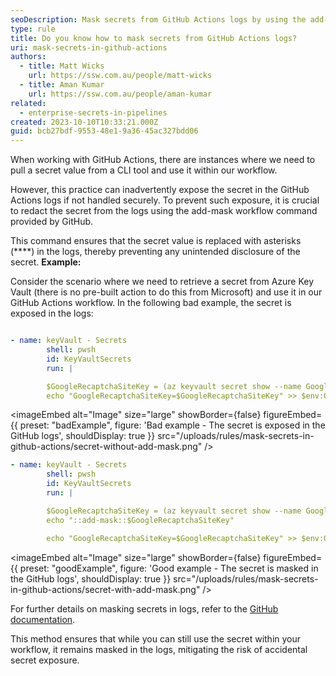 ```yaml
---
seoDescription: Mask secrets from GitHub Actions logs by using the add-mask workflow command to prevent accidental exposure.
type: rule
title: Do you know how to mask secrets from GitHub Actions logs?
uri: mask-secrets-in-github-actions
authors:
  - title: Matt Wicks
    url: https://ssw.com.au/people/matt-wicks
  - title: Aman Kumar
    url: https://ssw.com.au/people/aman-kumar
related:
  - enterprise-secrets-in-pipelines
created: 2023-10-10T10:33:21.000Z
guid: bcb27bdf-9553-48e1-9a36-45ac327bdd06
---
```


When working with GitHub Actions, there are instances where we need to pull a secret value from a CLI tool and use it within our workflow.

However, this practice can inadvertently expose the secret in the GitHub Actions logs if not handled securely. To prevent such exposure, it is crucial to redact the secret from the logs using the add-mask workflow command provided by GitHub.

This command ensures that the secret value is replaced with asterisks (\*\*\*\*) in the logs, thereby preventing any unintended disclosure of the secret.
**Example:**

Consider the scenario where we need to retrieve a secret from Azure Key Vault (there is no pre-built action to do this from Microsoft) and use it in our GitHub Actions workflow. In the following bad example, the secret is exposed in the logs:

```yaml

- name: keyVault - Secrets
        shell: pwsh
        id: KeyVaultSecrets
        run: |

        $GoogleRecaptchaSiteKey = (az keyvault secret show --name Google-Recaptcha-Site-KEY --vault-name ${{ env.KEY_VAULT}} --query value -o tsv)
        echo "GoogleRecaptchaSiteKey=$GoogleRecaptchaSiteKey" >> $env:GITHUB_OUTPUT

```

<imageEmbed
  alt="Image"
  size="large"
  showBorder={false}
  figureEmbed={{
    preset: "badExample",
    figure: 'Bad example - The secret is exposed in the GitHub logs',
    shouldDisplay: true
  }}
  src="/uploads/rules/mask-secrets-in-github-actions/secret-without-add-mask.png"
/>

```yaml
- name: keyVault - Secrets
        shell: pwsh
        id: KeyVaultSecrets
        run: |

        $GoogleRecaptchaSiteKey = (az keyvault secret show --name Google-Recaptcha-Site-KEY --vault-name ${{ env.KEY_VAULT}} --query value -o tsv)
        echo "::add-mask::$GoogleRecaptchaSiteKey"

        echo "GoogleRecaptchaSiteKey=$GoogleRecaptchaSiteKey" >> $env:GITHUB_OUTPUT

```

<imageEmbed
  alt="Image"
  size="large"
  showBorder={false}
  figureEmbed={{
    preset: "goodExample",
    figure: 'Good example - The secret is masked in the GitHub logs',
    shouldDisplay: true
  }}
  src="/uploads/rules/mask-secrets-in-github-actions/secret-with-add-mask.png"
/>

For further details on masking secrets in logs, refer to the [GitHub documentation](https://docs.github.com/en/actions/using-workflows/workflow-commands-for-github-actions#masking-a-value-in-a-log).

This method ensures that while you can still use the secret within your workflow, it remains masked in the logs, mitigating the risk of accidental secret exposure.